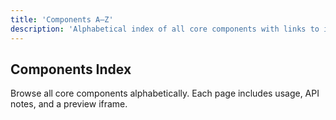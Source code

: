```yaml
---
title: 'Components A–Z'
description: 'Alphabetical index of all core components with links to individual docs and previews'
---
```


## Components Index

Browse all core components alphabetically. Each page includes usage, API notes, and a preview iframe.

<CardGroup cols={3}>
  <Card title="Avatar" href="/components/avatar" icon="user" />
  <Card title="Badge" href="/components/badge" icon="tag" />
  <Card title="Box" href="/components/box" icon="square" />
  <Card title="Breadcrumb" href="/components/breadcrumb" icon="breadcrumb" />
  <Card title="Button" href="/components/button" icon="square-rounded" />
  <Card title="Card" href="/components/card" icon="id" />
  <Card title="Checkbox" href="/components/checkbox" icon="check-square" />
  <Card title="Collapsible" href="/components/collapsible" icon="chevrons-down-up" />
  <Card title="Divider" href="/components/divider" icon="minus" />
  <Card title="Flex" href="/components/flex" icon="stretch-horizontal" />
  <Card title="Gauge" href="/components/gauge" icon="gauge" />
  <Card title="Grid" href="/components/grid" icon="grid-2" />
  <Card title="Heading" href="/components/heading" icon="heading" />
  <Card title="HelpOverlay" href="/components/helpoverlay" icon="help-circle" />
  <Card title="KeyHint" href="/components/keyhint" icon="keyboard" />
  <Card title="LogViewer" href="/components/logviewer" icon="file-text" />
  <Card title="Menu" href="/components/menu" icon="menu" />
  <Card title="Modal" href="/components/modal" icon="square-dashed" />
  <Card title="MultiSelect" href="/components/multiselect" icon="list-checks" />
  <Card title="Notification" href="/components/notification" icon="bell" />
  <Card title="Panel" href="/components/panel" icon="panel-top" />
  <Card title="Paragraph" href="/components/paragraph" icon="pilcrow" />
  <Card title="ProgressBar" href="/components/progressbar" icon="bar-chart" />
  <Card title="ProgressDots" href="/components/progressdots" icon="ellipsis" />
  <Card title="ProgressList" href="/components/progresslist" icon="list" />
  <Card title="ProgressSpinner" href="/components/progressspinner" icon="loader" />
  <Card title="Prompt" href="/components/prompt" icon="message-square" />
  <Card title="RadioGroup" href="/components/radiogroup" icon="radio" />
  <Card title="Scrollable" href="/components/scrollable" icon="scroll" />
  <Card title="SearchBox" href="/components/searchbox" icon="search" />
  <Card title="Select" href="/components/select" icon="chevron-down" />
  <Card title="Spinner" href="/components/spinner" icon="loader-2" />
  <Card title="StatusBar" href="/components/statusbar" icon="layout" />
  <Card title="StatusIndicator" href="/components/statusindicator" icon="dot" />
  <Card title="Stepper" href="/components/stepper" icon="list-end" />
  <Card title="Table" href="/components/table" icon="table" />
  <Card title="Tabs" href="/components/tabs" icon="panel-bottom" />
  <Card title="Text" href="/components/text" icon="text" />
  <Card title="TextInput" href="/components/textinput" icon="input" />
  <Card title="Toast" href="/components/toast" icon="toast" />
  <Card title="Tooltip" href="/components/tooltip" icon="tooltip" />
  <Card title="Tree" href="/components/tree" icon="tree" />
</CardGroup>

